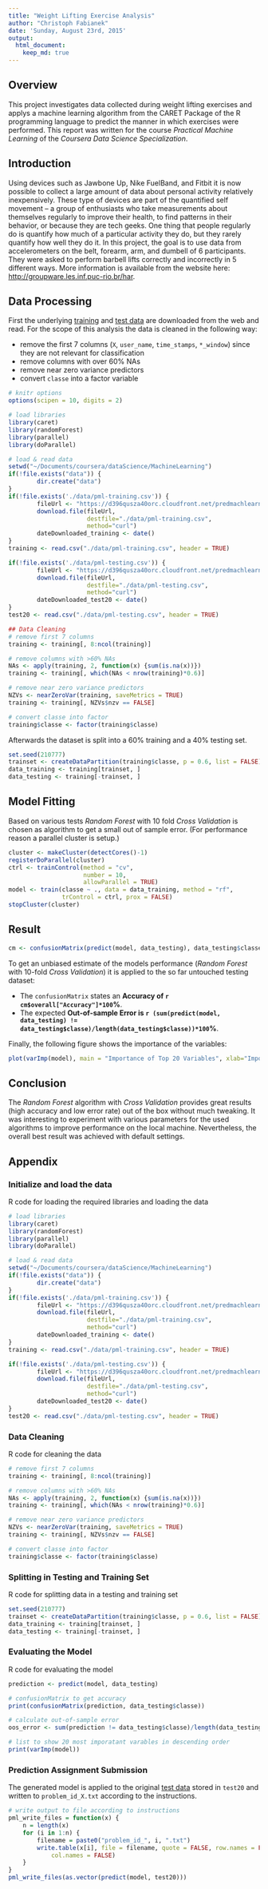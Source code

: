 ```yaml
---
title: "Weight Lifting Exercise Analysis"
author: "Christoph Fabianek"
date: 'Sunday, August 23rd, 2015'
output: 
  html_document:
    keep_md: true
---
```


## Overview
This project investigates data collected during weight lifting exercises and applys a machine learning algorithm from the CARET Package of the R programming language to predict the manner in which exercises were performed. This report was written for the course *Practical Machine Learning* of the *Coursera Data Science Specialization*.


## Introduction
Using devices such as Jawbone Up, Nike FuelBand, and Fitbit it is now possible to collect a large amount of data about personal activity relatively inexpensively. These type of devices are part of the quantified self movement – a group of enthusiasts who take measurements about themselves regularly to improve their health, to find patterns in their behavior, or because they are tech geeks. One thing that people regularly do is quantify how much of a particular activity they do, but they rarely quantify how well they do it. In this project, the goal is  to use data from accelerometers on the belt, forearm, arm, and dumbell of 6 participants. They were asked to perform barbell lifts correctly and incorrectly in 5 different ways. More information is available from the website here:  [http://groupware.les.inf.puc-rio.br/har](http://groupware.les.inf.puc-rio.br/har).

## Data Processing
First the underlying [training](https://d396qusza40orc.cloudfront.net/predmachlearn/pml-training.csv) and [test data](https://d396qusza40orc.cloudfront.net/predmachlearn/pml-testing.csv) are downloaded from the web and read. For the scope of this analysis the data is cleaned in the following way:

* remove the first 7 columns (`X`, `user_name`, `time_stamps`, `*_window`) since they are not relevant for classification
* remove columns with over 60% NAs
* remove near zero variance predictors
* convert `classe` into a factor variable

```r
# knitr options
options(scipen = 10, digits = 2)

# load libraries
library(caret)
library(randomForest)
library(parallel)
library(doParallel)

# load & read data
setwd("~/Documents/coursera/dataScience/MachineLearning")
if(!file.exists("data")) {
        dir.create("data")
}
if(!file.exists('./data/pml-training.csv')) {
        fileUrl <- "https://d396qusza40orc.cloudfront.net/predmachlearn/pml-training.csv"
        download.file(fileUrl,
                      destfile="./data/pml-training.csv",
                      method="curl")
        dateDownloaded_training <- date()
}
training <- read.csv("./data/pml-training.csv", header = TRUE)

if(!file.exists('./data/pml-testing.csv')) {
        fileUrl <- "https://d396qusza40orc.cloudfront.net/predmachlearn/pml-testing.csv"
        download.file(fileUrl,
                      destfile="./data/pml-testing.csv",
                      method="curl")
        dateDownloaded_test20 <- date()
}
test20 <- read.csv("./data/pml-testing.csv", header = TRUE)

## Data Cleaning
# remove first 7 columns
training <- training[, 8:ncol(training)]

# remove columns with >60% NAs
NAs <- apply(training, 2, function(x) {sum(is.na(x))})
training <- training[, which(NAs < nrow(training)*0.6)]

# remove near zero variance predictors
NZVs <- nearZeroVar(training, saveMetrics = TRUE)
training <- training[, NZVs$nzv == FALSE]

# convert classe into factor
training$classe <- factor(training$classe)
```

Afterwards the dataset is split into a 60% training and a 40% testing set.

```r
set.seed(210777)
trainset <- createDataPartition(training$classe, p = 0.6, list = FALSE)
data_training <- training[trainset, ]
data_testing <- training[-trainset, ]
```

## Model Fitting
Based on various tests *Random Forest* with 10 fold *Cross Validation* is chosen as algorithm to get a small out of sample error. (For performance reason a parallel cluster is setup.)  
```r
cluster <- makeCluster(detectCores()-1)
registerDoParallel(cluster)
ctrl <- trainControl(method = "cv",
                     number = 10,
                     allowParallel = TRUE)
model <- train(classe ~ ., data = data_training, method = "rf", 
               trControl = ctrl, prox = FALSE)
stopCluster(cluster)
```

## Result
```r
cm <- confusionMatrix(predict(model, data_testing), data_testing$classe)
```

To get an unbiased estimate of the models performance (*Random Forest* with 10-fold *Cross Validation*) it is applied to the so far untouched testing dataset:

* The `confusionMatrix` states an **Accuracy of `r cm$overall["Accuracy"]*100`%**.  
* The expected **Out-of-sample Error is `r (sum(predict(model, data_testing) != data_testing$classe)/length(data_testing$classe))*100`%**.

Finally, the following figure shows the importance of the variables:
```r
plot(varImp(model), main = "Importance of Top 20 Variables", xlab="Importance in %", top = 20)
```

## Conclusion
The *Random Forest* algorithm with *Cross Validation* provides great results (high accuracy and low error rate) out of the box without much tweaking. It was interesting to experiment with various parameters for the used algorithms to improve performance on the local machine. Nevertheless, the overall best result was achieved with default settings.


## Appendix

### Initialize and load the data
R code for loading the required libraries and loading the data  

```r
# load libraries
library(caret)
library(randomForest)
library(parallel)
library(doParallel)

# load & read data
setwd("~/Documents/coursera/dataScience/MachineLearning")
if(!file.exists("data")) {
        dir.create("data")
}
if(!file.exists('./data/pml-training.csv')) {
        fileUrl <- "https://d396qusza40orc.cloudfront.net/predmachlearn/pml-training.csv"
        download.file(fileUrl,
                      destfile="./data/pml-training.csv",
                      method="curl")
        dateDownloaded_training <- date()
}
training <- read.csv("./data/pml-training.csv", header = TRUE)

if(!file.exists('./data/pml-testing.csv')) {
        fileUrl <- "https://d396qusza40orc.cloudfront.net/predmachlearn/pml-testing.csv"
        download.file(fileUrl,
                      destfile="./data/pml-testing.csv",
                      method="curl")
        dateDownloaded_test20 <- date()
}
test20 <- read.csv("./data/pml-testing.csv", header = TRUE)
```

### Data Cleaning
R code for cleaning the data  

```r
# remove first 7 columns
training <- training[, 8:ncol(training)]

# remove columns with >60% NAs
NAs <- apply(training, 2, function(x) {sum(is.na(x))})
training <- training[, which(NAs < nrow(training)*0.6)]

# remove near zero variance predictors
NZVs <- nearZeroVar(training, saveMetrics = TRUE)
training <- training[, NZVs$nzv == FALSE]

# convert classe into factor
training$classe <- factor(training$classe)
```

### Splitting in Testing and Training Set
R code for splitting data in a testing and training set  

```r
set.seed(210777)
trainset <- createDataPartition(training$classe, p = 0.6, list = FALSE)
data_training <- training[trainset, ]
data_testing <- training[-trainset, ]
```

### Evaluating the Model
R code for evaluating the model
```r
prediction <- predict(model, data_testing)

# confusionMatrix to get accuracy
print(confusionMatrix(prediction, data_testing$classe))

# calculate out-of-sample error
oos_error <- sum(prediction != data_testing$classe)/length(data_testing$classe)

# list to show 20 most imporatant varables in descending order
print(varImp(model))
```

### Prediction Assignment Submission
The generated model is applied to the original [test data](https://d396qusza40orc.cloudfront.net/predmachlearn/pml-testing.csv) stored in `test20` and written to `problem_id_X.txt` according to the instructions.

```r
# write output to file according to instructions
pml_write_files = function(x) {
    n = length(x)
    for (i in 1:n) {
        filename = paste0("problem_id_", i, ".txt")
        write.table(x[i], file = filename, quote = FALSE, row.names = FALSE, 
            col.names = FALSE)
    }
}
pml_write_files(as.vector(predict(model, test20)))
```
